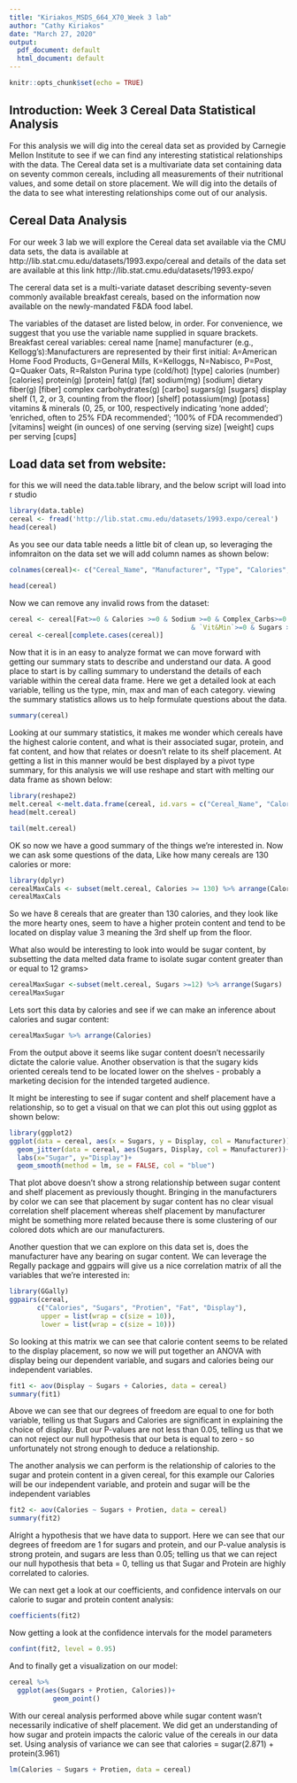 ---
title: "Kiriakos_MSDS_664_X70_Week 3 lab"
author: "Cathy Kiriakos"
date: "March 27, 2020"
output:
  pdf_document: default
  html_document: default
---
```{r setup, include=FALSE}
knitr::opts_chunk$set(echo = TRUE)
```

## Introduction: Week 3 Cereal Data Statistical Analysis 
For this analysis we will dig into the cereal data set as provided by Carnegie Mellon Institute to see if we can find any interesting statistical relationships with the data.  The Cereal data set is a multivariate data set containing data on seventy common cereals, including all measurements of their nutritional values, and some detail on store placement.  We will dig into the details of the data to see what interesting relationships come out of our analysis.

## Cereal Data Analysis
For our week 3 lab we will explore the Cereal data set available via the CMU data sets, the data is available at http://lib.stat.cmu.edu/datasets/1993.expo/cereal and details of the data set are available at this link http://lib.stat.cmu.edu/datasets/1993.expo/

The cereral data set is a multi-variate dataset describing seventy-seven commonly available breakfast cereals, based on the information now available on the newly-mandated F&DA food label.

The variables of the dataset are listed below, in order. For convenience, we suggest that you use the variable name supplied in square brackets.
Breakfast cereal variables:
cereal name [name]
manufacturer (e.g., Kellogg's):Manufacturers are represented by their first initial: A=American Home Food Products, G=General Mills, K=Kelloggs, N=Nabisco, P=Post, Q=Quaker Oats, R=Ralston Purina
type (cold/hot) [type] 
calories (number) [calories]
protein(g) [protein]
fat(g) [fat]
sodium(mg) [sodium]
dietary fiber(g) [fiber]
complex carbohydrates(g) [carbo]
sugars(g) [sugars]
display shelf (1, 2, or 3, counting from the floor) [shelf]
potassium(mg) [potass] 
vitamins & minerals (0, 25, or 100, respectively indicating 
'none added'; 'enriched, often to 25% FDA recommended'; '100% of 
FDA recommended') [vitamins]
weight (in ounces) of one serving (serving size) [weight]
cups per serving [cups]


## Load data set from website: 
for this we will need the data.table library, and the below script will load into r studio
```{r,load_Data}
library(data.table)
cereal <- fread('http://lib.stat.cmu.edu/datasets/1993.expo/cereal')
head(cereal)
```
As you see our data table needs a little bit of clean up, so leveraging the infomraiton on the data set we will add column names as shown below: 
```{r, colnames}
colnames(cereal)<- c("Cereal_Name", "Manufacturer", "Type", "Calories", "Protien", "Fat", "Sodium", "Dietary", "Complex_Carbs", "Sugars", "Display", "Potassium", "Vit&Min", "Weight", "Cups")

head(cereal)
```
Now we can remove any invalid rows from the dataset: 
```{r}
cereal <- cereal[Fat>=0 & Calories >=0 & Sodium >=0 & Complex_Carbs>=0 & Dietary >=0 & Display >0
                                              & `Vit&Min`>=0 & Sugars >=0 & Potassium>=0,]
cereal <-cereal[complete.cases(cereal)]
```

Now that it is in an easy to analyze format we can move forward with getting our summary stats to describe and understand our data. A good place to start is by calling summary to understand the details of each variable within the cereal data frame. Here we get a detailed look at each variable, telling us the type, min, max and man of each category. viewing the summary statistics allows us to help formulate questions about the data.
```{r,summary stats}
summary(cereal)
```
Looking at our summary statistics, it makes me wonder which cereals have the highest calorie content, and what is their associated sugar, protein, and fat content, and how that relates or doesn't relate to its shelf placement.  At getting a list in this manner would be best displayed by a pivot type summary, for this analysis we will use reshape and start with melting our data frame as shown below: 
```{r, CalorieListing, eval=FALSE}
library(reshape2)
melt.cereal <-melt.data.frame(cereal, id.vars = c("Cereal_Name", "Calories","Protien", "Fat", "Sugars" ),measure.vars = "Display")
head(melt.cereal)
```
```{r, eval=FALSE}
tail(melt.cereal)
```
OK so now we have a good summary of the things we're interested in. Now we can ask some questions of the data, Like how many cereals are 130 calories or more: 
```{r, CalGt110,eval=FALSE}
library(dplyr)
cerealMaxCals <- subset(melt.cereal, Calories >= 130) %>% arrange(Calories)
cerealMaxCals
```
So we have 8 cereals that are greater than 130 calories, and they look like the more hearty ones, seem to have a higher protein content and tend to be located on display value 3 meaning the 3rd shelf up from the floor. 

What also would be interesting to look into would be sugar content, by subsetting the data melted data frame to isolate sugar content greater than or equal to 12 grams>
```{r, sugar, eval=FALSE}
cerealMaxSugar <-subset(melt.cereal, Sugars >=12) %>% arrange(Sugars)
cerealMaxSugar
```
Lets sort this data by calories and see if we can make an inference about calories and sugar content: 
```{r,sortbyCal, eval=FALSE}
cerealMaxSugar %>% arrange(Calories)
```
From the output above it seems like sugar content doesn't necessarily dictate the calorie value. Another observation is that the sugary kids oriented cereals tend to be located lower on the shelves - probably a marketing decision for the intended targeted audience.

It might be interesting to see if sugar content and shelf placement have a relationship, so to get a visual on that we can plot this out using ggplot as shown below:

```{r,plot}
library(ggplot2)
ggplot(data = cereal, aes(x = Sugars, y = Display, col = Manufacturer))+
  geom_jitter(data = cereal, aes(Sugars, Display, col = Manufacturer))+
  labs(x="Sugar", y="Display")+
  geom_smooth(method = lm, se = FALSE, col = "blue")
```
 That plot above doesn't show a strong relationship between sugar content and shelf placement as previously thought. Bringing in the manufacturers by color we can see that placement by sugar content has no clear visual correlation shelf placement whereas shelf placement by manufacturer might be something more related because there is some clustering of our colored dots which are our manufacturers. 
 
Another question that we can explore on this data set is, does the manufacturer have any bearing on sugar content. We can leverage the Regally package and ggpairs will give us a nice correlation matrix of all the variables that we're interested in: 
```{r, corrMatrix, eval=FALSE}
library(GGally)
ggpairs(cereal,
       c("Calories", "Sugars", "Protien", "Fat", "Display"),
        upper = list(wrap = c(size = 10)),
        lower = list(wrap = c(size = 10)))
```

 So looking at this matrix we can see that calorie content seems to be related to the display placement, so now we will put together an ANOVA with display being our dependent variable, and sugars and calories being our independent variables.
```{r,aov}
fit1 <- aov(Display ~ Sugars + Calories, data = cereal)
summary(fit1)
```
 Above we can see that our degrees of freedom are equal to one for both variable, telling us that Sugars and Calories are significant in explaining the choice of display. But our P-values are not less than 0.05, telling us that we can not reject our null hypothesis that our beta is equal to zero - so unfortunately not strong enough to deduce a relationship. 
 
The another analysis we can perform is the relationship of calories to the sugar and protein content in a given cereal, for this example our Calories will be our independent variable, and protein and sugar will be the independent variables
```{r,aov2}
fit2 <- aov(Calories ~ Sugars + Protien, data = cereal)
summary(fit2)
```
 Alright a hypothesis that we have data to support.  Here we can see that our degrees of freedom are 1 for sugars and protein, and our P-value analysis is strong protein, and sugars are less than 0.05; telling us that we can reject our null hypothesis that beta = 0, telling us that Sugar and Protein are highly correlated to calories. 
 
We can next get a look at our coefficients, and confidence intervals on our calorie to sugar and protein content analysis:
```{r, coefficient}
coefficients(fit2)
```
Now getting a look at the confidence intervals for the model parameters
```{r,confint}
confint(fit2, level = 0.95)
```
And to finally get a visualization on our model: 
```{r,visLM, eval=FALSE}
cereal %>%
  ggplot(aes(Sugars + Protien, Calories))+
           geom_point()
```
 
With our cereal analysis performed above while sugar content wasn't necessarily indicative of shelf placement.  We did get an understanding of how sugar and protein impacts the caloric value of the cereals in our data set. Using analysis of variance we can see that calories = sugar(2.871) + protein(3.961)

```{r, finalanalysis}
lm(Calories ~ Sugars + Protien, data = cereal)
```

